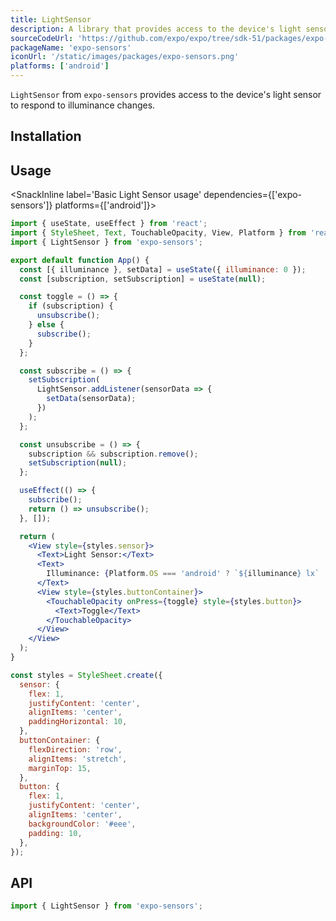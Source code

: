 ```yaml
---
title: LightSensor
description: A library that provides access to the device's light sensor.
sourceCodeUrl: 'https://github.com/expo/expo/tree/sdk-51/packages/expo-sensors'
packageName: 'expo-sensors'
iconUrl: '/static/images/packages/expo-sensors.png'
platforms: ['android']
---
```



`LightSensor` from `expo-sensors` provides access to the device's light sensor to respond to illuminance changes.

## Installation

<APIInstallSection />

## Usage

<SnackInline label='Basic Light Sensor usage' dependencies={['expo-sensors']} platforms={['android']}>

```jsx
import { useState, useEffect } from 'react';
import { StyleSheet, Text, TouchableOpacity, View, Platform } from 'react-native';
import { LightSensor } from 'expo-sensors';

export default function App() {
  const [{ illuminance }, setData] = useState({ illuminance: 0 });
  const [subscription, setSubscription] = useState(null);

  const toggle = () => {
    if (subscription) {
      unsubscribe();
    } else {
      subscribe();
    }
  };

  const subscribe = () => {
    setSubscription(
      LightSensor.addListener(sensorData => {
        setData(sensorData);
      })
    );
  };

  const unsubscribe = () => {
    subscription && subscription.remove();
    setSubscription(null);
  };

  useEffect(() => {
    subscribe();
    return () => unsubscribe();
  }, []);

  return (
    <View style={styles.sensor}>
      <Text>Light Sensor:</Text>
      <Text>
        Illuminance: {Platform.OS === 'android' ? `${illuminance} lx` : `Only available on Android`}
      </Text>
      <View style={styles.buttonContainer}>
        <TouchableOpacity onPress={toggle} style={styles.button}>
          <Text>Toggle</Text>
        </TouchableOpacity>
      </View>
    </View>
  );
}

const styles = StyleSheet.create({
  sensor: {
    flex: 1,
    justifyContent: 'center',
    alignItems: 'center',
    paddingHorizontal: 10,
  },
  buttonContainer: {
    flexDirection: 'row',
    alignItems: 'stretch',
    marginTop: 15,
  },
  button: {
    flex: 1,
    justifyContent: 'center',
    alignItems: 'center',
    backgroundColor: '#eee',
    padding: 10,
  },
});
```

</SnackInline>

## API

```js
import { LightSensor } from 'expo-sensors';
```

<APISection packageName="expo-light-sensor" />
